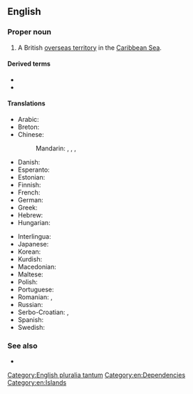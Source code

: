 ==English==
{{wikipedia}}

===Proper noun===
{{head|en|proper noun|head=[[cayman|Cayman]] [[island|Islands]]}}

# A British [[overseas territory]] in the [[Caribbean Sea]].

====Derived terms====
* {{l|en|Cayman Islander}}
* {{l|en|CYM}}

====Translations====
{{trans-top|British territory in the Caribbean}}
* Arabic: {{t|ar|جُزُر كَايْمَان|f-p}}
* Breton: {{t|br|Inizi Cayman}}
* Chinese:
*: Mandarin: {{t+|cmn|開曼群島|sc=Hani}}, {{t+|cmn|开曼群岛|tr=Kāimàn Qúndǎo|sc=Hani}}, {{t|cmn|凱門群島|sc=Hani}}, {{t|cmn|凯门群岛|tr=Kǎimén Qúndǎo|sc=Hani}}
* Danish: {{t|da|Caymanøerne}}
* Esperanto: {{t|eo|Kajmaninsuloj}}
* Estonian: {{t|et|Kaimanisaared|p}}
* Finnish: {{t+|fi|Caymansaaret}}
* French: {{t+|fr|Îles Caïmans|f-p}}
* German: {{t|de|Kaimaninseln|f-p}}
* Greek: {{t|el|Νησιά Κέυμαν|n-p}}
* Hebrew: {{t|he|איי קיימן|tr=iyey kayman}}
* Hungarian: {{t+|hu|Kajmán-szigetek}}
{{trans-mid}}
* Interlingua: {{t|ia|Insulas Cayman}}
* Japanese: {{t|ja|ケイマン諸島|tr=Keiman shotō}}
* Korean: {{t|ko|^케이맨 제도}}
* Kurdish: {{t+|ku|Giravên Kaymanê}}
* Macedonian: {{t|mk|Кајмански Острови|p}}
* Maltese: {{t|mt|Gżejjer Cayman|alt=il-Gżejjer Cayman}}
* Polish: {{t+|pl|Kajmany}}
* Portuguese: {{t+|pt|Ilhas Cayman}}
* Romanian: {{t|ro|Cayman}}, {{t|ro|Insulele Cayman|m}}
* Russian: {{t|ru|Кайма́новы острова́|m-p}}
* Serbo-Croatian: {{t|sh|Kajmanski otoci}}, {{t|sh|Kejmanska Ostrva|n-p}}
* Spanish: {{t+|es|Islas Caimán|f-p}}
* Swedish: {{t+|sv|Caymanöarna}}
{{trans-bottom}}

===See also===
* {{l|en|Appendix:Countries of the world}}

[[Category:English pluralia tantum]]
[[Category:en:Dependencies]]
[[Category:en:Islands]]